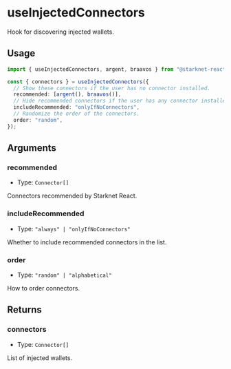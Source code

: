 # useInjectedConnectors

Hook for discovering injected wallets.

## Usage

```ts twoslash
import { useInjectedConnectors, argent, braavos } from "@starknet-react/core";

const { connectors } = useInjectedConnectors({
  // Show these connectors if the user has no connector installed.
  recommended: [argent(), braavos()],
  // Hide recommended connectors if the user has any connector installed.
  includeRecommended: "onlyIfNoConnectors",
  // Randomize the order of the connectors.
  order: "random",
});
```

## Arguments

### recommended

- Type: `Connector[]`

Connectors recommended by Starknet React.

### includeRecommended

- Type: `"always" | "onlyIfNoConnectors"`

Whether to include recommended connectors in the list.

### order

- Type: `"random" | "alphabetical"`

How to order connectors.

## Returns

### connectors

- Type: `Connector[]`

List of injected wallets.
